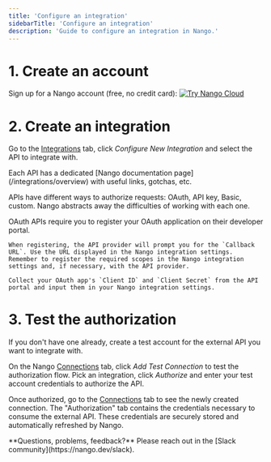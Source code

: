 ```yaml
---
title: 'Configure an integration'
sidebarTitle: 'Configure an integration'
description: 'Guide to configure an integration in Nango.'
---
```


# 1. Create an account

Sign up for a Nango account (free, no credit card):
[![Try Nango Cloud](/images/nango-deploy-button.svg)](https://app.nango.dev/signup)

# 2. Create an integration

Go to the [Integrations](https://app.nango.dev/dev/integrations) tab, click  _Configure New Integration_ and select the API to integrate with.

<Tip>
    Each API has a dedicated [Nango documentation page](/integrations/overview) with useful links, gotchas, etc.
</Tip>

APIs have different ways to authorize requests: OAuth, API key, Basic, custom. Nango abstracts away the difficulties of working with each one.

<Accordion title="⚠️ Required for OAuth APIs">
    OAuth APIs require you to register your OAuth application on their developer portal.

    When registering, the API provider will prompt you for the `Callback URL`. Use the URL displayed in the Nango integration settings. Remember to register the required scopes in the Nango integration settings and, if necessary, with the API provider.

    Collect your OAuth app's `Client ID` and `Client Secret` from the API portal and input them in your Nango integration settings.
</Accordion>

# 3. Test the authorization

If you don't have one already, create a test account for the external API you want to integrate with.

On the Nango [Connections](https://app.nango.dev/dev/connections) tab, click _Add Test Connection_ to test the authorization flow. Pick an integration, click _Authorize_ and enter your test account credentials to authorize the API.

Once authorized, go to the [Connections](https://app.nango.dev/dev/connections) tab to see the newly created connection. The "Authorization" tab contains the credentials necessary to consume the external API. These credentials are securely stored and automatically refreshed by Nango.

<Tip>
    **Questions, problems, feedback?** Please reach out in the [Slack community](https://nango.dev/slack).
</Tip>